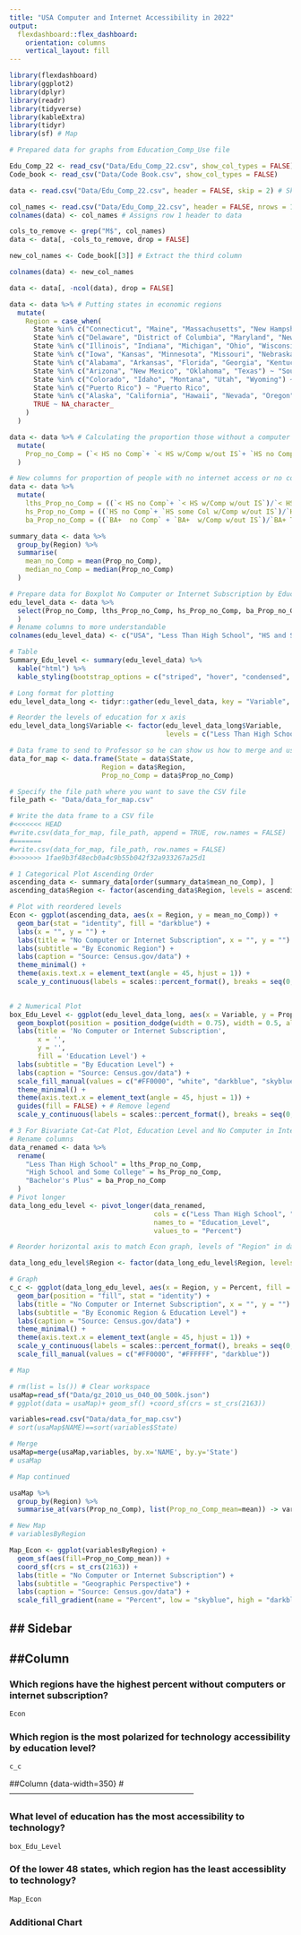 ```yaml
---
title: "USA Computer and Internet Accessibility in 2022"
output: 
  flexdashboard::flex_dashboard:
    orientation: columns
    vertical_layout: fill
---
```


```r
library(flexdashboard)
library(ggplot2)
library(dplyr)
library(readr)
library(tidyverse)
library(kableExtra)
library(tidyr)
library(sf) # Map
```

```r
# Prepared data for graphs from Education_Comp_Use file

Edu_Comp_22 <- read_csv("Data/Edu_Comp_22.csv", show_col_types = FALSE)
Code_book <- read_csv("Data/Code Book.csv", show_col_types = FALSE)

data <- read.csv("Data/Edu_Comp_22.csv", header = FALSE, skip = 2) # Skip first two rows

col_names <- read.csv("Data/Edu_Comp_22.csv", header = FALSE, nrows = 1) # Read only the first row as column names
colnames(data) <- col_names # Assigns row 1 header to data

cols_to_remove <- grep("M$", col_names) 
data <- data[, -cols_to_remove, drop = FALSE]

new_col_names <- Code_book[[3]] # Extract the third column

colnames(data) <- new_col_names

data <- data[, -ncol(data), drop = FALSE]

data <- data %>% # Putting states in economic regions
  mutate(
    Region = case_when(
      State %in% c("Connecticut", "Maine", "Massachusetts", "New Hampshire", "Rhode Island", "Vermont") ~ "New England",
      State %in% c("Delaware", "District of Columbia", "Maryland", "New Jersey", "New York", "Pennsylvania") ~ "Mideast",
      State %in% c("Illinois", "Indiana", "Michigan", "Ohio", "Wisconsin") ~ "Great Lakes",
      State %in% c("Iowa", "Kansas", "Minnesota", "Missouri", "Nebraska", "North Dakota", "South Dakota") ~ "Plains",
      State %in% c("Alabama", "Arkansas", "Florida", "Georgia", "Kentucky", "Louisiana", "Mississippi", "North Carolina", "South Carolina", "Tennessee", "Virginia", "West Virginia") ~ "Southeast",
      State %in% c("Arizona", "New Mexico", "Oklahoma", "Texas") ~ "Southwest",
      State %in% c("Colorado", "Idaho", "Montana", "Utah", "Wyoming") ~ "Rocky Mountain",
      State %in% c("Puerto Rico") ~ "Puerto Rico",
      State %in% c("Alaska", "California", "Hawaii", "Nevada", "Oregon", "Washington") ~ "Far West",
      TRUE ~ NA_character_
    )
  )

data <- data %>% # Calculating the proportion those without a computer and internet subscription for each level of education
  mutate(
    Prop_no_Comp = (`< HS no Comp`+ `< HS w/Comp w/out IS`+ `HS no Comp`+ `HS some Col w/Comp w/out IS`+ `BA+  no Comp` + `BA+  w/Comp w/out IS`)/`State Total`
  )

# New columns for proportion of people with no internet access or no computer by education level, that is a conditional probability, P(no_Comp|education level)
data <- data %>%
  mutate(
    lths_Prop_no_Comp = ((`< HS no Comp`+ `< HS w/Comp w/out IS`)/`< HS Total`), 
    hs_Prop_no_Comp = ((`HS no Comp`+ `HS some Col w/Comp w/out IS`)/`HS some Col Total`),
    ba_Prop_no_Comp = ((`BA+  no Comp` + `BA+  w/Comp w/out IS`)/`BA+ Total`))

summary_data <- data %>%
  group_by(Region) %>%
  summarise(
    mean_no_Comp = mean(Prop_no_Comp),
    median_no_Comp = median(Prop_no_Comp)
  )

# Prepare data for Boxplot No Computer or Internet Subscription by Education level
edu_level_data <- data %>%
  select(Prop_no_Comp, lths_Prop_no_Comp, hs_Prop_no_Comp, ba_Prop_no_Comp
  )
# Rename columns to more understandable
colnames(edu_level_data) <- c("USA", "Less Than High School", "HS and Some College", "Bachelors Plus")

# Table
Summary_Edu_level <- summary(edu_level_data) %>%
  kable("html") %>%
  kable_styling(bootstrap_options = c("striped", "hover", "condensed", "responsive"))

# Long format for plotting
edu_level_data_long <- tidyr::gather(edu_level_data, key = "Variable", value = "Proportion") # Wide to long

# Reorder the levels of education for x axis
edu_level_data_long$Variable <- factor(edu_level_data_long$Variable, 
                                       levels = c("Less Than High School", "HS and Some College", "Bachelors Plus", "USA"))
```
```r
# Data frame to send to Professor so he can show us how to merge and use spatial operation with the USA shape file
data_for_map <- data.frame(State = data$State,
                       Region = data$Region,
                       Prop_no_Comp = data$Prop_no_Comp)

# Specify the file path where you want to save the CSV file
file_path <- "Data/data_for_map.csv"

# Write the data frame to a CSV file
#<<<<<<< HEAD
#write.csv(data_for_map, file_path, append = TRUE, row.names = FALSE)
#=======
#write.csv(data_for_map, file_path, row.names = FALSE)
#>>>>>>> 1fae9b3f48ecb0a4c9b55b042f32a933267a25d1

```

```r
# 1 Categorical Plot Ascending Order
ascending_data <- summary_data[order(summary_data$mean_no_Comp), ]
ascending_data$Region <- factor(ascending_data$Region, levels = ascending_data$Region[order(ascending_data$mean_no_Comp)])

# Plot with reordered levels
Econ <- ggplot(ascending_data, aes(x = Region, y = mean_no_Comp)) +
  geom_bar(stat = "identity", fill = "darkblue") +
  labs(x = "", y = "") +
  labs(title = "No Computer or Internet Subscription", x = "", y = "") + 
  labs(subtitle = "By Economic Region") +
  labs(caption = "Source: Census.gov/data") + 
  theme_minimal() +
  theme(axis.text.x = element_text(angle = 45, hjust = 1)) +
  scale_y_continuous(labels = scales::percent_format(), breaks = seq(0, .18, by = 0.05))
  
```

```r
# 2 Numerical Plot
box_Edu_Level <- ggplot(edu_level_data_long, aes(x = Variable, y = Proportion, fill = Variable)) +
  geom_boxplot(position = position_dodge(width = 0.75), width = 0.5, alpha = 0.5) +
  labs(title = 'No Computer or Internet Subscription',
       x = '',
       y = '',
       fill = 'Education Level') +
  labs(subtitle = "By Education Level") +
  labs(caption = "Source: Census.gov/data") + 
  scale_fill_manual(values = c("#FF0000", "white", "darkblue", "skyblue")) +
  theme_minimal() +
  theme(axis.text.x = element_text(angle = 45, hjust = 1)) +
  guides(fill = FALSE) + # Remove legend
  scale_y_continuous(labels = scales::percent_format(), breaks = seq(0, .4, by = 0.1))
```

```r
# 3 For Bivariate Cat-Cat Plot, Education Level and No Computer in Internet Subscription
# Rename columns
data_renamed <- data %>%
  rename(
    "Less Than High School" = lths_Prop_no_Comp,
    "High School and Some College" = hs_Prop_no_Comp,
    "Bachelor's Plus" = ba_Prop_no_Comp
  )
# Pivot longer
data_long_edu_level <- pivot_longer(data_renamed, 
                                    cols = c("Less Than High School", "High School and Some College", "Bachelor's Plus"), 
                                    names_to = "Education_Level", 
                                    values_to = "Percent")

# Reorder horizontal axis to match Econ graph, levels of "Region" in data_long_edu_level to match ascending_data

data_long_edu_level$Region <- factor(data_long_edu_level$Region, levels = ascending_data$Region)

# Graph
c_c <- ggplot(data_long_edu_level, aes(x = Region, y = Percent, fill = Education_Level)) + 
  geom_bar(position = "fill", stat = "identity") +
  labs(title = "No Computer or Internet Subscription", x = "", y = "") + 
  labs(subtitle = "By Economic Region & Education Level") +
  labs(caption = "Source: Census.gov/data") + 
  theme_minimal() +
  theme(axis.text.x = element_text(angle = 45, hjust = 1)) +
  scale_y_continuous(labels = scales::percent_format(), breaks = seq(0, 1, by = 0.2)) +
  scale_fill_manual(values = c("#FF0000", "#FFFFFF", "darkblue"))

```

```r
# Map

# rm(list = ls()) # Clear workspace
usaMap=read_sf("Data/gz_2010_us_040_00_500k.json")
# ggplot(data = usaMap)+ geom_sf() +coord_sf(crs = st_crs(2163)) 

variables=read.csv("Data/data_for_map.csv")
# sort(usaMap$NAME)==sort(variables$State)

# Merge
usaMap=merge(usaMap,variables, by.x='NAME', by.y='State')
# usaMap
```

```r
# Map continued

usaMap %>%
  group_by(Region) %>%
  summarise_at(vars(Prop_no_Comp), list(Prop_no_Comp_mean=mean)) -> variablesByRegion

# New Map
# variablesByRegion

Map_Econ <- ggplot(variablesByRegion) + 
  geom_sf(aes(fill=Prop_no_Comp_mean)) + 
  coord_sf(crs = st_crs(2163)) +
  labs(title = "No Computer or Internet Subscription") +
  labs(subtitle = "Geographic Perspective") + 
  labs(caption = "Source: Census.gov/data") + 
  scale_fill_gradient(name = "Percent", low = "skyblue", high = "darkblue")
```
## Sidebar {.sidebar}
----------------------------------------------------------------------
##Column {.tabset .tabset-fade data-width=350}
-----------------------------------------------------------------------

### Which regions have the highest percent without computers or internet subscription? 

```r
Econ
```


### Which region is the most polarized for technology accessibility by education level? 

```r
c_c 
```

##Column {data-width=350}
#-----------------------------------------------------------------------

### What level of education has the most accessibility to technology?

```r
box_Edu_Level

```

### Of the lower 48 states, which region has the least accessiblity to technology? 

```r
Map_Econ

```

### Additional Chart
